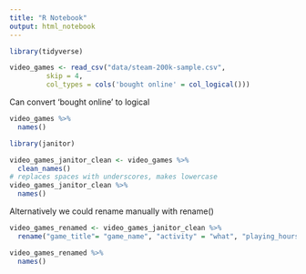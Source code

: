 ```yaml
---
title: "R Notebook"
output: html_notebook
---
```


```r
library(tidyverse)
```

```r
video_games <- read_csv("data/steam-200k-sample.csv",
         skip = 4,
         col_types = cols('bought online' = col_logical()))
```
Can convert 'bought online' to logical

```r
video_games %>% 
  names()
```
```r
library(janitor)
```
```r
video_games_janitor_clean <- video_games %>%
  clean_names()
# replaces spaces with underscores, makes lowercase
video_games_janitor_clean %>% 
  names()
```

Alternatively we could rename manually with rename()
```r
video_games_renamed <- video_games_janitor_clean %>% 
  rename("game_title"= "game_name", "activity" = "what", "playing_hours" = "value")

video_games_renamed %>% 
  names()

```






